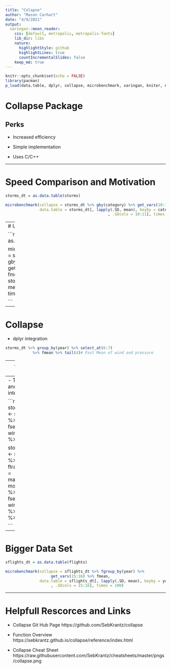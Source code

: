 ```yaml
---
title: "Colapse"
author: "Mason Carhart"
date: "4/9/2021"
output:
  xaringan::moon_reader:
    css: [default, metropolis, metropolis-fonts] 
    lib_dir: libs
    nature:
      highlightStyle: github
      highlightLines: true
      countIncrementalSlides: false
    keep_md: true
---
```


```r
knitr::opts_chunk$set(echo = FALSE)
library(pacman)
p_load(data.table, dplyr, collapse, microbenchmark, xaringan, kniter, nycflights13, lubridate)
```

# Collapse Package

## Perks

- Increased efficiency 

- Simple implementation 

- Uses C/C++


---

# Speed Comparison and Motivation 
```r

storms_dt = as.data.table(storms)

microbenchmark(collapse = storms_dt %>% gby(category) %>% get_vars(10:11) %>% fmean,
               data.table = storms_dt[, lapply(.SD, mean), keyby = category
                                             , .SDcols = 10:11], times = 100)

```

---
# Unfair Test

```r

storms_dt = as.data.table(storms)

microbenchmark(collapse = storms_dt %>% gby(category) %>% get_vars(10:11) %>% fmean,
                      data.table = storms_dt[, lapply(.SD, mean),
                                             .SDcols = 10:11], times = 100)

```

---

# Collapse


- dplyr integration 

```r

storms_dt %>% group_by(year) %>% select_at(6:7) 
            %>% fmean %>% tail(4)# Fast Mean of wind and pressure

```

---
- data.table integration

All the code has been done from a data.table object.

```r

storms_dt %>% fsubset( year, wind, pressure) %>% # Fast Fillter
  ftransform(wind_over_presure_per = wind / pressure * 100,  # Computing % of wind to pressure
             wind_mean = fmean(wind)) %>%    # Mean wind
             tail()

```

---
- Time series and other class integration

```r

storms_fselected <- storms_dt %>% fselect(year, wind, pressure) %>% na_omit

storms_lubridate <- storms_dt %>% ftransform(date = make_date(year, month, day)) %>%  
  fselect(date, wind, pressure) %>% na_omit %>% head()



```


---
# Bigger Data Set

```r

sflights_dt = as.data.table(flights) 

microbenchmark(collapse = sflights_dt %>% fgroup_by(year) %>% 
                    get_vars(15:16) %>% fmean,
               data.table = sflights_dt[, lapply(.SD, mean), keyby = year
                    , .SDcols = 15:16], times = 100)

```

---

# Helpfull Rescorces and Links

- Collapse Git Hub Page https://github.com/SebKrantz/collapse

- Function Overview https://sebkrantz.github.io/collapse/reference/index.html

- Collapse Cheat Sheet https://raw.githubusercontent.com/SebKrantz/cheatsheets/master/pngs/collapse.png






